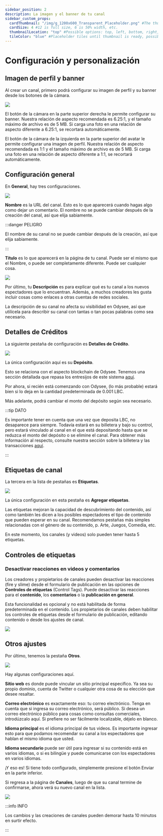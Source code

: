 ```yaml
---
sidebar_position: 2
description: La imagen y el banner de tu canal
sidebar_custom_props:
  cardThumbnail: "/img/g_1200x600_Transparent_Placeholder.png" #The thumbnail on the category card.
  cardSize: 4 #12 is full size, 6 is 50% width, etc.
  thumbnailLocation: "top" #Possible options: top, left, bottom, right, none
  tileColor: "blue" #Placeholder tiles until thumbnail is ready, possible options: blue, cream, darkpurple, lightpurple, mauve, orange, pink, none
---
```


# Configuración y personalización

## Imagen de perfil y banner

Al crear un canal, primero podrá configurar su imagen de perfil y su banner desde los botones de la cámara.

![](https://i.imgur.com/F8yKp0A.png)

El botón de la cámara en la parte superior derecha le permite configurar su banner. Nuestra relación de aspecto recomendada es 6.25:1, y el tamaño máximo de archivo es de 5 MB. Si carga una foto en una relación de aspecto diferente a 6.25:1, se recortará automáticamente.

El botón de la cámara de la izquierda en la parte superior del avatar le permite configurar una imagen de perfil. Nuestra relación de aspecto recomendada es 1:1 y el tamaño máximo de archivo es de 5 MB. Si carga una foto en una relación de aspecto diferente a 1:1, se recortará automáticamente.

## Configuración general

En **General**, hay tres configuraciones.

![](https://i.imgur.com/2FXlehr.png)

**Nombre** es la URL del canal. Esto es lo que aparecerá cuando hagas algo como dejar un comentario. El nombre no se puede cambiar después de la creación del canal, así que elija sabiamente.

:::danger PELIGRO

El nombre de su canal no se puede cambiar después de la creación, así que elija sabiamente.

:::

**Título** es lo que aparecerá en la página de tu canal. Puede ser el mismo que el Nombre, o puede ser completamente diferente. Puede ser cualquier cosa.

![](https://i.imgur.com/MsxpDam.png)

Por último, tu **Descripción** es para explicar qué es tu canal a los nuevos espectadores que lo encuentran. Además, a muchos creadores les gusta incluir cosas como enlaces a otras cuentas de redes sociales.

La descripción de su canal no afecta su visibilidad en Odysee, así que utilícela para describir su canal con tantas o tan pocas palabras como sea necesario.

## Detalles de Créditos

La siguiente pestaña de configuración es **Detalles de Crédito**.

![](https://i.imgur.com/2Wb2lBk.png)

La única configuración aquí es su **Depósito**.

Esto se relaciona con el aspecto blockchain de Odysee. Tenemos una sección detallada que repasa los entresijos de este sistema [aquí](/es/category-blockchain/category-staking/naming).

Por ahora, si recién está comenzando con Odysee, (lo más probable) estará bien si lo deja en la cantidad predeterminada de 0.001 LBC.

Más adelante, podrá cambiar el monto del depósito según sea necesario.

:::tip DATO

Es importante tener en cuenta que una vez que deposita LBC, no desaparece para siempre. Todavía estará en su billetera y bajo su control, pero estará vinculado al canal en el que está depositando hasta que se reduzca el monto del depósito o se elimine el canal. Para obtener más información al respecto, consulte nuestra sección sobre la billetera y las transacciones [aquí](/es/category-wallet/).

:::

## Etiquetas de canal

La tercera en la lista de pestañas es **Etiquetas**.

![](https://i.imgur.com/c7EqVIt.png)

La única configuración en esta pestaña es **Agregar etiquetas**.

Las etiquetas mejoran la capacidad de descubrimiento del contenido, así como también les dicen a los posibles espectadores el tipo de contenido que pueden esperar en su canal. Recomendamos pestañas más simples relacionadas con el género de su contenido, p. Arte, Juegos, Comedia, etc.

En este momento, los canales (y videos) solo pueden tener hasta 5 etiquetas.

## Controles de etiquetas

### Desactivar reacciones en videos y comentarios

Los creadores y propietarios de canales pueden desactivar las reacciones (fire y slime) desde el formulario de publicación en las opciones de **Controles de etiquetas** (Control Tags). Puede desactivar las reacciones para el **contenido**, los **comentarios** o la **publicación en general**.

Esta funcionalidad es opcional y no está habilitada de forma predeterminada en el contenido. Los propietarios de canales deben habilitar los controles de etiquetas desde el formulario de publicación, editando contenido o desde los ajustes de canal.

![](https://thumbs.odycdn.com/30b2a59a32e639fcad2060b657af1f18.webp)

## Otros ajustes

Por último, tenemos la pestaña **Otros**.

![](https://i.imgur.com/K35WcI7.png)

Hay algunas configuraciones aquí.

**Sitio web** es donde puede vincular un sitio principal específico. Ya sea su propio dominio, cuenta de Twitter o cualquier otra cosa de su elección que desee resaltar.

**Correo electrónico** es exactamente eso: tu correo electrónico. Tenga en cuenta que si ingresa su correo electrónico, será público. Si desea un correo electrónico público para cosas como consultas comerciales, introdúzcalo aquí. Si prefiere no ser fácilmente localizable, déjelo en blanco.

**Idioma principal** es el idioma principal de tus videos. Es importante ingresar esto para que podamos recomendar su canal a los espectadores que hablan el mismo idioma que usted.

**Idioma secundario** puede ser útil para ingresar si su contenido está en varios idiomas, o si es bilingüe y puede comunicarse con los espectadores en varios idiomas.

¡Y eso es! Si tiene todo configurado, simplemente presione el botón Enviar en la parte inferior.

Si regresa a la página de **Canales**, luego de que su canal termine de confirmarse, ahora verá su nuevo canal en la lista.

![](https://i.imgur.com/av0i85b.png)

:::info INFO

Los cambios y las creaciones de canales pueden demorar hasta 10 minutos en surtir efecto.

:::